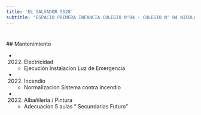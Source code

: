 ```yaml
---
title: 'EL SALVADOR 5528'
subtitle: 'ESPACIO PRIMERA INFANCIA COLEGIO N°04 - COLEGIO N° 04 NICOLAS AVELLANEDA - CAIYJ CLUB AVELLANEDA'
---
```


#


 ## Mantenimiento

*  (2022) Electricidad 
    + Ejecución Instalacion Luz de Emergencia

*  (2022) Incendio 
    + Normalizacion Sistema contra Incendio

*  (2022) Albañileria / Pintura 
    + Adecuacion 5 aulas " Secundarias Futuro"



